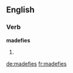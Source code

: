 ==English==

===Verb===
'''madefies'''

# {{third-person singular of|[[madefy]]}}

[[de:madefies]]
[[fr:madefies]]
